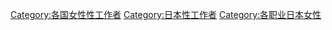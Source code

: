 [[Category:各国女性性工作者|Category:各国女性性工作者]]
[[Category:日本性工作者|Category:日本性工作者]]
[[Category:各职业日本女性|Category:各职业日本女性]]